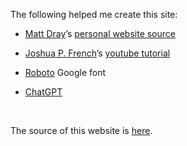 The following helped me create this site:

* <a href="https://matt-dray.com" target="_blank">Matt Dray</a>'s <a href="https://github.com/matt-dray/personal-site" target="_blank">personal website source</a>

* <a href="https://jfrench.github.io/" target="_blank">Joshua P. French</a>'s <a href="https://www.youtube.com/watch?v=e9qCS8ODs4o&list=PLkrJrLs7xfbXcEKhTCKRSr2VXH4yiBeXo&index=1" target="_blank">youtube tutorial</a>

* <a href="https://fonts.google.com/specimen/Roboto" target="_blank">Roboto</a> Google font

* <a href="https://chatgpt.com" target="_blank">ChatGPT</a>

<br>

The source of this website is <a href="https://github.com/vincentott/vincentott.github.io" target="_blank">here</a>.